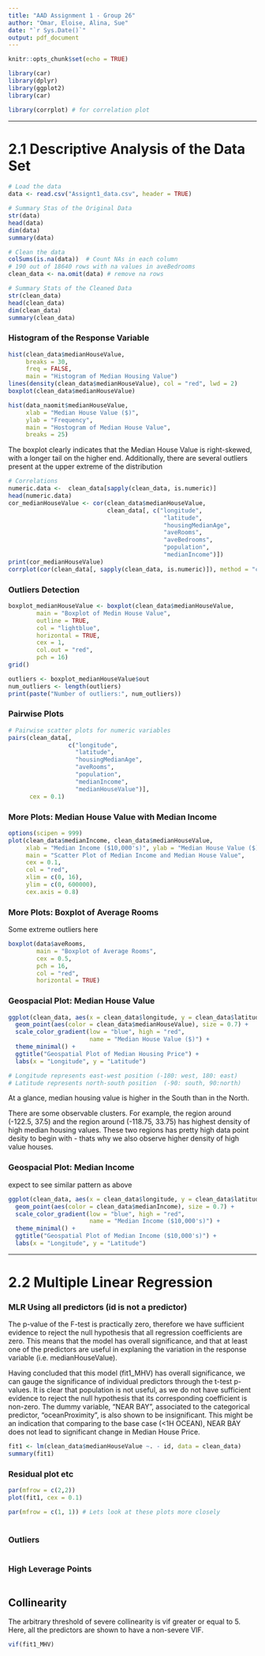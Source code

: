 ```yaml
---
title: "AAD Assignment 1 - Group 26"
author: "Omar, Eloise, Alina, Sue"
date: "`r Sys.Date()`"
output: pdf_document
---
```


```r
knitr::opts_chunk$set(echo = TRUE)

library(car)
library(dplyr)
library(ggplot2)
library(car)

library(corrplot) # for correlation plot 
```


------------------------------------------------------------------------------------------

# 2.1 Descriptive Analysis of the Data Set

```r
# Load the data 
data <- read.csv("Assignt1_data.csv", header = TRUE)

# Summary Stas of the Original Data 
str(data) 
head(data)
dim(data) 
summary(data)
```

```r

# Clean the data 
colSums(is.na(data))  # Count NAs in each column
# 190 out of 18640 rows with na values in aveBedrooms 
clean_data <- na.omit(data) # remove na rows 

# Summary Stats of the Cleaned Data 
str(clean_data) 
head(clean_data)
dim(clean_data) 
summary(clean_data)
```


### Histogram of the Response Variable 
```r
hist(clean_data$medianHouseValue,
     breaks = 30,
     freq = FALSE,
     main = "Histogram of Median Housing Value")
lines(density(clean_data$medianHouseValue), col = "red", lwd = 2)
boxplot(clean_data$medianHouseValue)

hist(data_naomit$medianHouseValue,
     xlab = "Median House Value ($)",
     ylab = "Frequency",
     main = "Hostogram of Median House Value",
     breaks = 25)
```
The boxplot clearly indicates that the Median House Value is right-skewed, with a longer tail on the higher end. Additionally, there are several outliers present at the upper extreme of the distribution

```r
# Correlations 
numeric.data <-  clean_data[sapply(clean_data, is.numeric)]
head(numeric.data)
cor_medianHouseValue <- cor(clean_data$medianHouseValue, 
                            clean_data[, c("longitude", 
                                            "latitude", 
                                            "housingMedianAge",
                                            "aveRooms",
                                            "aveBedrooms",
                                            "population",
                                            "medianIncome")])
print(cor_medianHouseValue)
corrplot(cor(clean_data[, sapply(clean_data, is.numeric)]), method = "circle")
```

### Outliers Detection
```r
boxplot_medianHouseValue <- boxplot(clean_data$medianHouseValue,
        main = "Boxplot of Medin House Value", 
        outline = TRUE, 
        col = "lightblue", 
        horizontal = TRUE,
        cex = 1, 
        col.out = "red", 
        pch = 16)
grid()

outliers <- boxplot_medianHouseValue$out
num_outliers <- length(outliers) 
print(paste("Number of outliers:", num_outliers))
```
### Pairwise Plots 
```r
# Pairwise scatter plots for numeric variables 
pairs(clean_data[, 
                 c("longitude", 
                   "latitude", 
                   "housingMedianAge", 
                   "aveRooms", 
                   "population", 
                   "medianIncome", 
                   "medianHouseValue")],
      cex = 0.1)

```

### More Plots: Median House Value with Median Income 
```r
options(scipen = 999)
plot(clean_data$medianIncome, clean_data$medianHouseValue,
     xlab = "Median Income ($10,000's)", ylab = "Median House Value ($)",
     main = "Scatter Plot of Median Income and Median House Value",
     cex = 0.1,
     col = "red",
     xlim = c(0, 16),
     ylim = c(0, 600000), 
     cex.axis = 0.8)
```
### More Plots: Boxplot of Average Rooms 
Some extreme outliers here
```r
boxplot(data$aveRooms, 
        main = "Boxplot of Average Rooms",
        cex = 0.5,
        pch = 16, 
        col = "red",
        horizontal = TRUE)
```

### Geospacial Plot: Median House Value 
```r
ggplot(clean_data, aes(x = clean_data$longitude, y = clean_data$latitude)) + 
  geom_point(aes(color = clean_data$medianHouseValue), size = 0.7) + 
  scale_color_gradient(low = "blue", high = "red", 
                       name = "Median House Value ($)") +
  theme_minimal() + 
  ggtitle("Geospatial Plot of Median Housing Price") + 
  labs(x = "Longitude", y = "Latitude") 

# Longitude represents east-west position (-180: west, 180: east) 
# Latitude represents north-south position  (-90: south, 90:north) 
```
At a glance, median housing value is higher in the South than in the North. 

There are some observable clusters. For example, the region around (-122.5, 37.5) and the region around (-118.75, 33.75) has highest density of high median housing values. These two regions has pretty high data point desity to begin with - thats why we also observe higher density of high value houses. 

### Geospacial Plot: Median Income 
expect to see similar pattern as above 
```r
ggplot(clean_data, aes(x = clean_data$longitude, y = clean_data$latitude)) + 
  geom_point(aes(color = clean_data$medianIncome), size = 0.7) + 
  scale_color_gradient(low = "blue", high = "red", 
                       name = "Median Income ($10,000's)") +
  theme_minimal() + 
  ggtitle("Geospatial Plot of Median Income ($10,000's)") + 
  labs(x = "Longitude", y = "Latitude") 
```











------------------------------------------------------------------------------------------

# 2.2 Multiple Linear Regression 

### MLR Using all predictors (id is not a predictor)

The p-value of the F-test is practically zero, therefore we have sufficient evidence to reject the null hypothesis that all regression coefficients are zero. This means that the model has overall significance, and that at least one of the predictors are useful in explaning the variation in the response variable (i.e. medianHouseValue). 

Having concluded that this model (fit1_MHV) has overall significance, we can gauge the significance of individual predictors through the t-test p-values. It is clear that population is not useful, as we do not have sufficient evidence to reject the null hypothesis that its corresponding coefficient is non-zero. The dummy variable, "NEAR BAY", associated to the categorical predictor, "oceanProximity", is also shown to be insignificant. This might be an indication that comparing to the base case (<1H OCEAN), NEAR BAY does not lead to significant change in Median House Price. 

```r
fit1 <- lm(clean_data$medianHouseValue ~. - id, data = clean_data) 
summary(fit1)
```

### Residual plot etc 
```r
par(mfrow = c(2,2))
plot(fit1, cex = 0.1)
```
```r
par(mfrow = c(1, 1)) # Lets look at these plots more closely 
 
```




### Outliers 
```r

```

### High Leverage Points 
```r

```

## Collinearity 
The arbitrary threshold of severe collinearity is vif greater or equal to 5. Here, 
all the predictors are shown to have a non-severe VIF. 
```r
vif(fit1_MHV)
```




